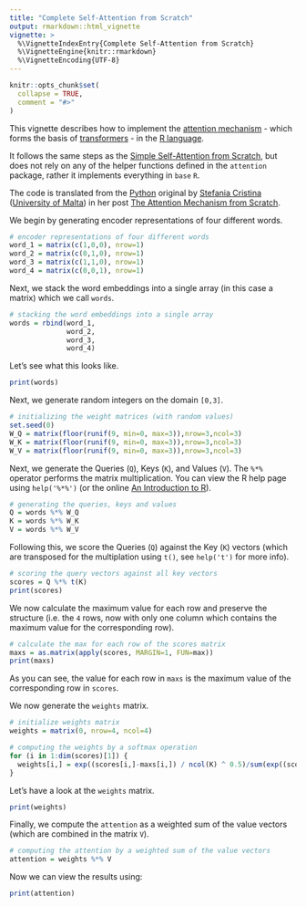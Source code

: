 ```yaml
---
title: "Complete Self-Attention from Scratch"
output: rmarkdown::html_vignette
vignette: >
  %\VignetteIndexEntry{Complete Self-Attention from Scratch}
  %\VignetteEngine{knitr::rmarkdown}
  %\VignetteEncoding{UTF-8}
---
```


```r
knitr::opts_chunk$set(
  collapse = TRUE,
  comment = "#>"
)
```

This vignette describes how to implement the [attention mechanism](https://en.m.wikipedia.org/wiki/Attention_(machine_learning)) - which forms the basis of [transformers](https://en.m.wikipedia.org/wiki/Transformer_(machine_learning_model)) - in the [R language](https://en.m.wikipedia.org/wiki/R_(programming_language)).

It follows the same steps as the [Simple Self-Attention from Scratch](https://machinelearningmastery.com/the-attention-mechanism-from-scratch/), but does not rely on any of the helper functions defined in the `attention` package, rather it implements everything in `base` `R`.

The code is translated from the [Python](https://www.python.org/) original by [Stefania Cristina](https://scholar.google.com/citations?user=ncHZ0mwAAAAJ&hl=en) ([University of Malta](https://www.um.edu.mt/profile/stefaniacristina)) in her post [The Attention Mechanism from Scratch](https://machinelearningmastery.com/the-attention-mechanism-from-scratch/).

We begin by generating encoder representations of four different words.
```r
# encoder representations of four different words
word_1 = matrix(c(1,0,0), nrow=1)
word_2 = matrix(c(0,1,0), nrow=1)
word_3 = matrix(c(1,1,0), nrow=1)
word_4 = matrix(c(0,0,1), nrow=1)
```

Next, we stack the word embeddings into a single array (in this case a matrix) which we call `words`.
```r
# stacking the word embeddings into a single array
words = rbind(word_1,
              word_2,
              word_3,
              word_4)
```

Let's see what this looks like.
```r
print(words)
```

Next, we generate random integers on the domain `[0,3]`.
```r
# initializing the weight matrices (with random values)
set.seed(0)
W_Q = matrix(floor(runif(9, min=0, max=3)),nrow=3,ncol=3)
W_K = matrix(floor(runif(9, min=0, max=3)),nrow=3,ncol=3)
W_V = matrix(floor(runif(9, min=0, max=3)),nrow=3,ncol=3)
```

Next, we generate the Queries (`Q`), Keys (`K`), and Values (`V`). The `%*%` operator performs the matrix multiplication. You can view the R help page using `help('%*%')` (or the online [An Introduction to R](https://cran.r-project.org/doc/manuals/r-release/R-intro.html#Multiplication)).
```r
# generating the queries, keys and values
Q = words %*% W_Q
K = words %*% W_K
V = words %*% W_V
```

Following this, we score the Queries (`Q`) against the Key (`K`) vectors (which are transposed for the multiplation using `t()`, see `help('t')` for more info).
```r
# scoring the query vectors against all key vectors
scores = Q %*% t(K)
print(scores)
```

We now calculate the maximum value for each row and preserve the structure (i.e. the `4` rows, now with only one column which contains the maximum value for the corresponding row).
```r
# calculate the max for each row of the scores matrix
maxs = as.matrix(apply(scores, MARGIN=1, FUN=max))
print(maxs)
```

As you can see, the value for each row in `maxs` is the maximum value of the corresponding row in `scores`.

We now generate the `weights` matrix.
```r
# initialize weights matrix
weights = matrix(0, nrow=4, ncol=4)

# computing the weights by a softmax operation
for (i in 1:dim(scores)[1]) {
  weights[i,] = exp((scores[i,]-maxs[i,]) / ncol(K) ^ 0.5)/sum(exp((scores[i,]-maxs[i,]) / ncol(K) ^ 0.5))
}
```

Let's have a look at the `weights` matrix.
```r
print(weights)
```

Finally, we compute the `attention` as a weighted sum of the value vectors (which are combined in the matrix `V`).
```r
# computing the attention by a weighted sum of the value vectors
attention = weights %*% V
```

Now we can view the results using:
```r
print(attention)
```

